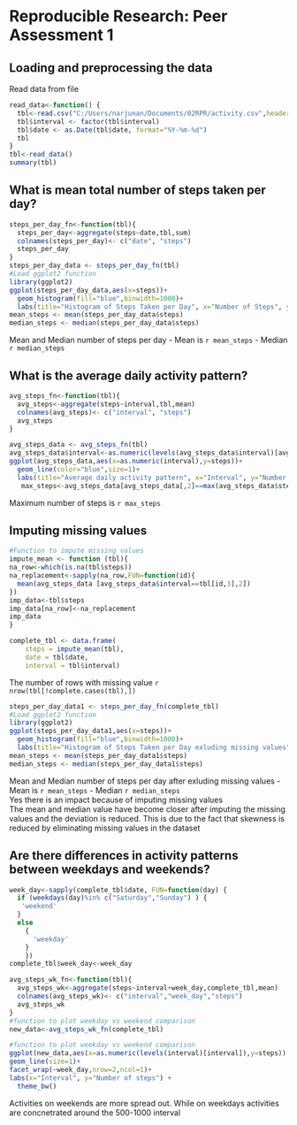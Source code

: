 # Reproducible Research: Peer Assessment 1


## Loading and preprocessing the data

Read data from file 
```r
read_data<-function() {
  tbl<-read.csv("C:/Users/narjunan/Documents/02RPR/activity.csv",header=T,colClasses=c("numeric", "character", "numeric"))
  tbl$interval <- factor(tbl$interval)
  tbl$date <- as.Date(tbl$date, format="%Y-%m-%d")
  tbl
}
tbl<-read_data()
summary(tbl)
```


## What is mean total number of steps taken per day?
```r
steps_per_day_fn<-function(tbl){
  steps_per_day<-aggregate(steps~date,tbl,sum)
  colnames(steps_per_day)<- c("date", "steps")
  steps_per_day
}
steps_per_day_data <- steps_per_day_fn(tbl)
#Load ggplot2 function 
library(ggplot2)
ggplot(steps_per_day_data,aes(x=steps))+
  geom_histogram(fill="blue",binwidth=1000)+
  labs(title="Histogram of Steps Taken per Day", x="Number of Steps", y="Count") 
mean_steps <- mean(steps_per_day_data$steps)
median_steps <- median(steps_per_day_data$steps)

```

 Mean and Median number of steps per day 
-  Mean is `r mean_steps`
-  Median `r median_steps`

## What is the average daily activity pattern?

```r
avg_steps_fn<-function(tbl){
  avg_steps<-aggregate(steps~interval,tbl,mean)
  colnames(avg_steps)<- c("interval", "steps")
  avg_steps
}

avg_steps_data <- avg_steps_fn(tbl)
avg_steps_data$interval<-as.numeric(levels(avg_steps_data$interval)[avg_steps_data$interval])
ggplot(avg_steps_data,aes(x=as.numeric(interval),y=steps))+
  geom_line(color="blue",size=1)+
  labs(title="Average daily activity pattern", x="Interval", y="Number of steps") 
   max_steps<-avg_steps_data[avg_steps_data[,2]==max(avg_steps_data$steps),1]
```
Maximum number of steps is `r max_steps ` 


## Imputing missing values



```r
#Function to impute missing values
impute_mean <- function (tbl){
na_row<-which(is.na(tbl$steps))
na_replacement<-sapply(na_row,FUN=function(id){
  mean(avg_steps_data [avg_steps_data$interval==tbl[id,3],2])
})
imp_data<-tbl$steps
imp_data[na_row]<-na_replacement
imp_data
}

complete_tbl <- data.frame(  
    steps = impute_mean(tbl),  
    date = tbl$date,  
    interval = tbl$interval)
```
The number of rows with missing value `r nrow(tbl[!complete.cases(tbl),]) `

```r
steps_per_day_data1 <- steps_per_day_fn(complete_tbl)
#Load ggplot2 function 
library(ggplot2)
ggplot(steps_per_day_data1,aes(x=steps))+
  geom_histogram(fill="blue",binwidth=1000)+
  labs(title="Histogram of Steps Taken per Day exluding missing values", x="Number of Steps", y="Count") 
mean_steps <- mean(steps_per_day_data1$steps)
median_steps <- median(steps_per_day_data1$steps)
```
 Mean and Median number of steps per day after exluding missing values
-  Mean is `r mean_steps`
-  Median `r median_steps`  
Yes there is an impact because of imputing missing values   
The mean and median value have become closer after imputing the missing values and the deviation is reduced. This is due to the fact that skewness is reduced by eliminating missing values in the dataset

## Are there differences in activity patterns between weekdays and weekends?
```r
week_day<-sapply(complete_tbl$date, FUN=function(day) {
  if (weekdays(day)%in% c("Saturday","Sunday") ) {
   'weekend'
  }
  else
    {
      'weekday'
    }
    })
complete_tbl$week_day<-week_day

avg_steps_wk_fn<-function(tbl){
  avg_steps_wk<-aggregate(steps~interval+week_day,complete_tbl,mean)
  colnames(avg_steps_wk)<- c("interval","week_day","steps")
  avg_steps_wk
}
#function to plot weekday vs weekend comparison
new_data<-avg_steps_wk_fn(complete_tbl)

#function to plot weekday vs weekend comparison
ggplot(new_data,aes(x=as.numeric(levels(interval)[interval]),y=steps)) +
geom_line(size=1)+
facet_wrap(~week_day,nrow=2,ncol=1)+
labs(x="Interval", y="Number of steps") +
  theme_bw()
```
Activities on weekends are more spread out. While on weekdays activities are concnetrated around the 500-1000 interval
